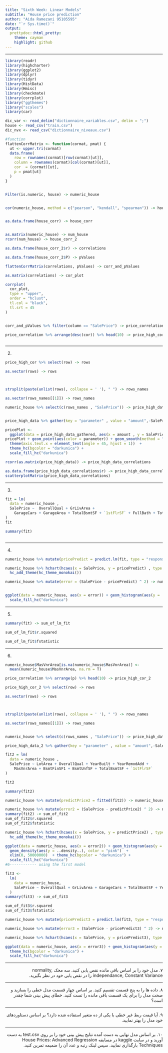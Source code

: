 ```yaml
---
title: "Sixth Week: Linear Models"
subtitle: "House price prediction"
author: "Aida Ramezani 95105595"
date: "`r Sys.time()`"
output:
  prettydoc::html_pretty:
    theme: cayman
    highlight: github
---
```




***
```r
library(readr)
library(highcharter)
library(ggplot2)
library(dplyr)
library(tidyr)
library(HistData)
library(Hmisc)
library(checkmate)
library(corrplot)
library("ggthemes")
library("scales")
library(car)

dic_var <- read_delim("dictionnaire_variables.csv", delim = ";")
house <- read_csv("train.csv")
dic_nvx <- read_csv("dictionnaire_niveaux.csv")

#function
flattenCorrMatrix <- function(cormat, pmat) {
  ut <- upper.tri(cormat)
  data.frame(
    row = rownames(cormat)[row(cormat)[ut]],
    column = rownames(cormat)[col(cormat)[ut]],
    cor  = (cormat)[ut],
    p = pmat[ut]
  )
}



```
<p dir="RTL">
```r
Filter(is.numeric, house) -> numeric_house


cor(numeric_house, method = c("pearson", "kendall", "spearman")) -> house_corr


as.data.frame(house_corr) -> house_corr


as.matrix(numeric_house) -> num_house
rcorr(num_house) -> house_corr_2

as.data.frame(house_corr_2$r) -> correlations

as.data.frame(house_corr_2$P) -> pValues

flattenCorrMatrix(correlations, pValues) -> corr_and_pValues

as.matrix(correlations) -> cor_plot

corrplot(
  cor_plot,
  type = "upper",
  order = "hclust",
  tl.col = "black",
  tl.srt = 45
)


corr_and_pValues %>% filter(column == "SalePrice") -> price_correlation

price_correlation %>% arrange(desc(cor)) %>% head(10) -> price_high_cor



```
</p>

***

<p dir="RTL">
2)
```r
price_high_cor %>% select(row) -> rows

as.vector(rows) -> rows



strsplit(paste(unlist(rows), collapse = ' '), " ") -> rows_names

as.vector(rows_names[[1]]) -> rows_names

numeric_house %>% select(c(rows_names , "SalePrice")) -> price_high_data


price_high_data %>% gather(key = "parameter" , value = "amount",-SalePrice) -> price_high_data_gathered

pricePlot <-
  ggplot(data = price_high_data_gathered, aes(x = amount , y = SalePrice))
pricePlot + geom_point(aes(color = parameter)) + geom_smooth(method = "lm") + facet_grid( ~ parameter, scales = "free") +
  theme(axis.text.x = element_text(angle = 45, hjust = 1))  +
  theme_hc(bgcolor = "darkunica") +
  scale_fill_hc("darkunica")

rcorr(as.matrix(price_high_data)) -> price_high_data_correlations

as.data.frame(price_high_data_correlations$r) -> price_high_data_correlations
scatterplotMatrix(price_high_data_correlations)

```
</p>

***

<p dir="RTL">
3)
```r
fit = lm(
  data = numeric_house ,
  SalePrice ~  OverallQual + GrLivArea +
    GarageCars + GarageArea + TotalBsmtSF + `1stFlrSF` + FullBath + TotRmsAbvGrd + YearBuilt + YearRemodAdd
)
fit

summary(fit)



```
</p>

***

<p dir="RTL">
4)
```r
numeric_house %>% mutate(pricePredict = predict.lm(fit, type = "response")) -> numeric_house

numeric_house %>% hchart(hcaes(x = SalePrice, y = pricePredict) , type = "scatter") %>%
  hc_add_theme(hc_theme_monokai())

numeric_house %>% mutate(error = (SalePrice - pricePredict) ^ 2) -> numeric_house


ggplot(data = numeric_house, aes(x = error)) + geom_histogram(aes(y = ..density..), fill = "blue") + geom_density(color = "pink") + xlim(0 , 50000000) +  theme_hc(bgcolor = "darkunica") +
  scale_fill_hc("darkunica")


```

</p>

***

<p dir="RTL">
5)
```r

summary(fit) -> sum_of_lm_fit

sum_of_lm_fit$r.squared

sum_of_lm_fit$fstatistic

```
</p>

***

<p dir="RTL">
6)
```r
numeric_house$MasVnrArea[is.na(numeric_house$MasVnrArea)] <-
  mean(numeric_house$MasVnrArea, na.rm = T)

price_correlation %>% arrange(p) %>% head(10) -> price_high_cor_2

price_high_cor_2 %>% select(row) -> rows

as.vector(rows) -> rows



strsplit(paste(unlist(rows), collapse = ' '), " ") -> rows_names

as.vector(rows_names[[1]]) -> rows_names


numeric_house %>% select(c(rows_names , "SalePrice")) -> price_high_data_2

price_high_data_2 %>% gather(key = "parameter" , value = "amount",-SalePrice) -> price_high_data_gathered_2

fit2 = lm(
  data = numeric_house ,
  SalePrice ~ LotArea + OverallQual + YearBuilt + YearRemodAdd +
    MasVnrArea + BsmtFinSF1 + BsmtUnfSF + TotalBsmtSF + `1stFlrSF`
)

fit2

summary(fit2)

numeric_house %>% mutate(predictPrice2 = fitted(fit2)) -> numeric_house

numeric_house %>% mutate(error2 = (SalePrice - predictPrice2) ^ 2) -> numeric_house
summary(fit2) -> sum_of_fit2
sum_of_fit2$r.squared
sum_of_fit2$fstatistic

numeric_house %>% hchart(hcaes(x = SalePrice, y = predictPrice2) , type = "scatter") %>%
  hc_add_theme(hc_theme_monokai())

ggplot(data = numeric_house, aes(x = error2)) + geom_histogram(aes(y = ..density..) , fill = "blue") +
  geom_density(aes(y = ..density..), color = "pink")  +
  xlim(0, 50000000)  + theme_hc(bgcolor = "darkunica") +
  scale_fill_hc("darkunica")
#6------------ using the first model

fit3 <-
  lm(
    data = numeric_house,
    SalePrice ~ OverallQual + GrLivArea + GarageCars + TotalBsmtSF + YearBuilt + YearRemodAdd + `1stFlrSF` + FullBath
  )
summary(fit3) -> sum_of_fit3

sum_of_fit3$r.squared
sum_of_fit3$fstatistic

numeric_house %>% mutate(pricePredict3 = predict.lm(fit3, type = "response")) -> numeric_house

numeric_house %>% mutate(error3 = (SalePrice - pricePredict3) ^ 2) -> numeric_house

numeric_house %>% hchart(hcaes(x = SalePrice, y = pricePredict3), type = "scatter") %>% hc_add_theme(hc_theme_monokai())

ggplot(data = numeric_house, aes(x = error3)) + geom_histogram(aes(y = ..density..), fill = "blue") + geom_density(color = "pink") + xlim(0, 50000000) +
  theme_hc(bgcolor = "darkunica") +
  scale_fill_hc("darkunica")

```
</p>

***

<p dir="RTL">
۷. مدل خود را بر اساس باقی مانده نقص یابی کنید.
سه محک 
normality, independance, Constant Variance
 را در نقص یابی خود در نظر بگیرید.
</p>

***

<p dir="RTL">
۸. داده ها را به پنج قسمت تقسیم کنید. بر اساس چهار قسمت مدل خطی را بسازید و صحت مدل را برای یک قسمت 
باقی مانده را تست کنید. خطای پیش بینی شما چقدر است؟
</p>


***

<p dir="RTL"> 
۹. آیا قیمت ربط غیر خطی با یکی از ده متغیر استفاده شده دارد؟
بر اساس دستاوردهای خود مدل را بهتر نمایید.
</p>

***

<p dir="RTL"> 
۱۰. بر اساس مدل نهایی به دست آمده نتایج پیش بینی خود را بر روی
test.csv
به دست آورید و در سایت 
kaggle
 در مسابقه 
 House Prices: Advanced Regression Techniques
بارگذاری نمایید. سپس لینک رتبه و عدد آن را ضمیمه تمرین کنید.
</p>


